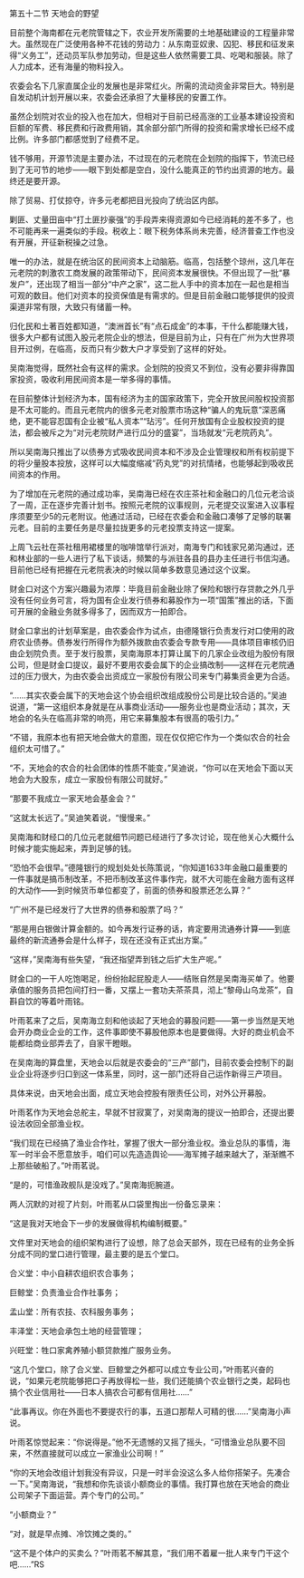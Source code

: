 

第五十二节 天地会的野望

目前整个海南都在元老院管辖之下，农业开发所需要的土地基础建设的工程量非常大。虽然现在广泛使用各种不花钱的劳动力：从东南亚奴隶、囚犯、移民和征发来得“义务工”，还动员军队参加劳动，但是这些人依然需要工具、吃喝和服装。除了人力成本，还有海量的物料投入。

农委会名下几家直属企业的发展也是非常红火。所需的流动资金非常巨大。特别是自发动机计划开展以来，农委会还承担了大量移民的安置工作。

虽然企划院对农业的投入也在加大，但相对于目前已经高涨的工业基本建设投资和巨额的军费、移民费和行政费用销，其余部分部门所得的投资和需求增长已经不成比例。许多部门都感觉到了经费不足。

钱不够用，开源节流是主要办法，不过现在的元老院在企划院的指挥下，节流已经到了无可节的地步――眼下到处都是空白，没什么能真正的节约出资源的地方。最终还是要开源。

除了贸易、打仗掠夺，许多元老都把目光投向了统治区内部。

剿匪、丈量田亩中“打土匪抄豪强”的手段弄来得资源如今已经消耗的差不多了，也不可能再来一遍类似的手段。税收上：眼下税务体系尚未完善，经济普查工作也没有开展，开征新税操之过急。

唯一的办法，就是在统治区的民间资本上动脑筋。临高，包括整个琼州，这几年在元老院的刺激农工商发展的政策带动下，民间资本发展很快。不但出现了一批“暴发户”，还出现了相当一部分“中产之家”，这二批人手中的资本加在一起也是相当可观的数目。他们对资本的投资保值是有需求的。但是目前金融口能够提供的投资渠道非常有限，大致只有储蓄一种。

归化民和土著百姓都知道，“澳洲首长”有“点石成金”的本事，干什么都能赚大钱，很多大户都有试图入股元老院企业的想法，但是目前为止，只有在广州为大世界项目开过例，在临高，反而只有少数大户才享受到了这样的好处。

吴南海觉得，既然社会有这样的需求。企划院的投资又不到位，没有必要非得靠国家投资，吸收利用民间资本是一举多得的事情。

在目前整体计划经济为本，国有经济为主的国家政策下，完全开放民间股权投资那是不太可能的。而且元老院内的很多元老对股票市场这种“骗人的鬼玩意”深恶痛绝，更不能容忍国有企业被“私人资本”“玷污”。任何开放国有企业股权投资的提法，都会被斥之为“对元老院财产进行瓜分的盛宴”，当场就发“元老院药丸”。

所以吴南海只推出了以债券方式吸收民间资本和不涉及企业管理权和所有权前提下的将少量股本投放，这样可以大幅度缩减“药丸党”的对抗情绪，也能够起到吸收民间资本的作用。

为了增加在元老院的通过成功率，吴南海已经在农庄茶社和金融口的几位元老洽谈了一周，正在逐步完善计划书。按照元老院的议事规则，元老提交议案进入议事程序须要至少5的元老附议。他通过活动，已经在农委会和金融口凑够了足够的联署元老。目前的主要任务是尽量拉拢更多的元老投票支持这一提案。

上周飞云社在茶社租用裙楼里的咖啡馆举行派对，南海专门和钱家兄弟沟通过，还和林业部的一些人进行了私下谈话，频繁的与派驻各县的县办主任进行书信沟通。目前他已经有把握在元老院表决的时候以简单多数意见通过这个议案。

财金口对这个方案兴趣最为浓厚：毕竟目前金融业除了保险和银行存贷款之外几乎没有任何业务可言，将为国有企业发行债券和募股作为一项“国策”推出的话，下面可开展的金融业务就多得多了，因而双方一拍即合。

财金口拿出的计划草案是，由农委会作为试点，由德隆银行负责发行对口使用的政府农业债券。债券发行所得作为额外拨款由农委会专款专用――具体项目审核仍旧由企划院负责。至于发行股票，吴南海原本打算让属下的几家企业改组为股份有限公司，但是财金口提议，最好不要用农委会属下的企业搞改制――这样在元老院通过的压力很大，为由农委会出资成立一家股份有限公司来专门募集资金更为合适。

“……其实农委会属下的天地会这个协会组织改组成股份公司是比较合适的。”吴迪说道，“第一这组织本身就是在从事商业活动――服务业也是商业活动；其次，天地会的名头在临高非常的响亮，用它来募集股本有很高的吸引力。”

“不错，我原本也有把天地会做大的意图，现在仅仅把它作为一个类似农合的社会组织太可惜了。”

“不，天地会的农合的社会团体的性质不能变，”吴迪说，“你可以在天地会下面以天地会为大股东，成立一家股份有限公司就好。”

“那要不我成立一家天地会基金会？”

“这就太长远了。”吴迪笑着说，“慢慢来。”

吴南海和财经口的几位元老就细节问题已经进行了多次讨论，现在他关心大概什么时候才能实施起来，弄到足够的钱。

“恐怕不会很早。”德隆银行的规划处处长陈策说，“你知道1633年金融口最重要的一件事就是搞币制改革，不把币制改革这件事作完，就不大可能在金融方面有这样的大动作――到时候货币单位都变了，前面的债券和股票还怎么算？”

“广州不是已经发行了大世界的债券和股票了吗？”

“那是用白银做计算金额的。如今再发行证券的话，肯定要用流通券计算――到底最终的新流通券会是什么样子，现在还没有正式出方案。”

“这样，”吴南海有些失望，“我还指望弄到钱之后扩大生产呢。”

财金口的一干人吃饱喝足，纷纷抬起屁股走人――结账自然是吴南海买单了。他要承值的服务员把包间打扫一番，又摆上一套功夫茶茶具，沏上“黎母山乌龙茶”，自斟自饮的等着叶雨铭。

叶雨茗来了之后，吴南海立刻和他谈起了天地会的募股问题――第一步当然是天地会开办商业企业的工作，这件事即使不募股他原本也是要做得。大好的商业机会不能都给商业部弄去了，自家干瞪眼。

在吴南海的算盘里，天地会以后就是农委会的“三产”部门，目前农委会控制下的副业企业将逐步归口到这一体系里，同时，这一部门还将自己运作新得三产项目。

具体来说，由天地会出面，成立天地会控股有限责任公司，对外公开募股。

叶雨茗作为天地会总舵主，早就不甘寂寞了，对吴南海的提议一拍即合，还提出要设法收回全部渔业权。

“我们现在已经搞了渔业合作社，掌握了很大一部分渔业权。渔业总队的事情，海军一时半会不愿意放手，咱们可以先造造舆论――海军摊子越来越大了，渐渐瞧不上那些破船了。”叶雨茗说。

“是的，可惜渔政舰队是没戏了。”吴南海扼腕道。

两人沉默的对视了片刻，叶雨茗从口袋里掏出一份备忘录来：

“这是我对天地会下一步的发展做得机构编制概要。”

文件里对天地会的组织架构进行了设想，除了总会天部外，现在已经有的业务全拆分成不同的堂口进行管理，最主要的是五个堂口。

合义堂：中小自耕农组织农合事务；

巨鲸堂：负责渔业合作社事务；

孟山堂：所有农技、农科服务事务；

丰泽堂：天地会承包土地的经营管理；

兴旺堂：牲口家禽养殖小额贷款推广服务业务。

“这几个堂口，除了合义堂、巨鲸堂之外都可以成立专业公司，”叶雨茗兴奋的说，“如果元老院能够把口子再放得松一些，我们还能搞个农业银行之类，起码也搞个农业信用社――日本人搞农合可都有信用社……”

“此事再议。你在外面也不要提农行的事，五道口那帮人可精的很……”吴南海小声说。

叶雨茗惊觉起来：“你说得是。”他不无遗憾的又摇了摇头，“可惜渔业总队要不回来，不然直接就可以成立一家渔业公司啊！”

“你的天地会改组计划我没有异议，只是一时半会没这么多人给你搭架子。先凑合一下。”吴南海说，“我想和你先谈谈小额商业的事情。我打算也放在天地会的商业公司架子下面运营。弄个专门的公司。”

“小额商业？”

“对，就是早点摊、冷饮摊之类的。”

“这不是个体户的买卖么？”叶雨茗不解其意，“我们用不着雇一批人来专门干这个吧……”RS

